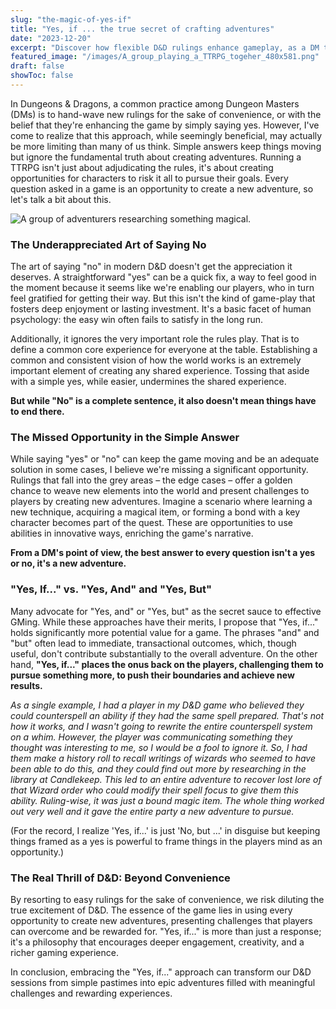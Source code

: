 ```yaml
---
slug: "the-magic-of-yes-if"
title: "Yes, if ... the true secret of crafting adventures"
date: "2023-12-20"
excerpt: "Discover how flexible D&D rulings enhance gameplay, as a DM turns a players unique counterspell idea into an exciting new adventure."
featured_image: "/images/A_group_playing_a_TTRPG_togeher_480x581.png"
draft: false
showToc: false
---
```


In Dungeons & Dragons, a common practice among Dungeon Masters (DMs) is to hand-wave new rulings for the sake of convenience, or with the belief that they're enhancing the game by simply saying yes. However, I've come to realize that this approach, while seemingly beneficial, may actually be more limiting than many of us think. Simple answers keep things moving but ignore the fundamental truth about creating adventures. Running a TTRPG isn't just about adjudicating the rules, it's about creating opportunities for characters to risk it all to pursue their goals. Every question asked in a game is an opportunity to create a new adventure, so let's talk a bit about this.

![A group of adventurers researching something magical.](/images/A_group_playing_a_TTRPG_togeher_480x581.png)


### The Underappreciated Art of Saying No

The art of saying "no" in modern D&D doesn't get the appreciation it deserves. A straightforward "yes" can be a quick fix, a way to feel good in the moment because it seems like we're enabling our players, who in turn feel gratified for getting their way. But this isn't the kind of game-play that fosters deep enjoyment or lasting investment. It's a basic facet of human psychology: the easy win often fails to satisfy in the long run.

Additionally, it ignores the very important role the rules play. That is to define a common core experience for everyone at the table. Establishing a common and consistent vision of how the world works is an extremely important element of creating any shared experience. Tossing that aside with a simple yes, while easier, undermines the shared experience.

**But while "No" is a complete sentence, it also doesn't mean things have to end there.**

### The Missed Opportunity in the Simple Answer

While saying "yes" or "no" can keep the game moving and be an adequate solution in some cases, I believe we're missing a significant opportunity. Rulings that fall into the grey areas – the edge cases – offer a golden chance to weave new elements into the world and present challenges to players by creating new adventures. Imagine a scenario where learning a new technique, acquiring a magical item, or forming a bond with a key character becomes part of the quest. These are opportunities to use abilities in innovative ways, enriching the game's narrative.

**From a DM's point of view, the best answer to every question isn't a yes or no, it's a new adventure.**

### "Yes, If..." vs. "Yes, And" and "Yes, But"

Many advocate for "Yes, and" or "Yes, but" as the secret sauce to effective GMing. While these approaches have their merits, I propose that "Yes, if..." holds significantly more potential value for a game. The phrases "and" and "but" often lead to immediate, transactional outcomes, which, though useful, don't contribute substantially to the overall adventure. On the other hand, **"Yes, if..." places the onus back on the players, challenging them to pursue something more, to push their boundaries and achieve new results.**

*As a single example, I had a player in my D&D game who believed they could counterspell an ability if they had the same spell prepared. That's not how it works, and I wasn't going to rewrite the entire counterspell system on a whim. However, the player was communicating something they thought was interesting to me, so I would be a fool to ignore it. So, I had them make a history roll to recall writings of wizards who seemed to have been able to do this, and they could find out more by researching in the library at Candlekeep. This led to an entire adventure to recover lost lore of that Wizard order who could modify their spell focus to give them this ability. Ruling-wise, it was just a bound magic item. The whole thing worked out very well and it gave the entire party a new adventure to pursue.*

(For the record, I realize 'Yes, if...' is just 'No, but ...' in disguise but keeping things framed as a yes is powerful to frame things in the players mind as an opportunity.)

### The Real Thrill of D&D: Beyond Convenience

By resorting to easy rulings for the sake of convenience, we risk diluting the true excitement of D&D. The essence of the game lies in using every opportunity to create new adventures, presenting challenges that players can overcome and be rewarded for. "Yes, if..." is more than just a response; it's a philosophy that encourages deeper engagement, creativity, and a richer gaming experience.

In conclusion, embracing the "Yes, if..." approach can transform our D&D sessions from simple pastimes into epic adventures filled with meaningful challenges and rewarding experiences.
